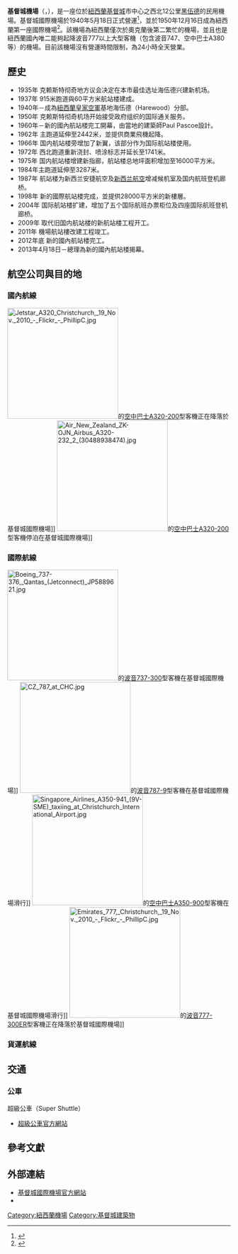 {{noteTA
|T=zh-hans:基督城机场;zh-hant:基督城機場;zh-cn:克赖斯特彻奇机场;
|1=zh-hans:基督城;zh-hant:基督城;zh-cn:克赖斯特彻奇;
}}
{{Infobox airport
| name = 基督城機場
| nativename = Christchurch Airport
| nativename-a =
| nativename-r =
| photo = CHC airport.jpg
| photosize  =250px
| caption2 = Aerial view of the airport
| IATA = CHC
| ICAO = NZCH
<center>{{Location map|New Zealand Christchurch|width=250|float=center
|caption=|mark=Airplane_silhouette.svg|marksize=10
|label=CHC|position=right
|lat_deg=43|lat_min=29|lat_sec=22|lat_dir=S
|lon_deg=172|lon_min=31|lon_sec=56|lon_dir=E
}}<small>在基督城的位置</small></center>
| type = 公立
| owner =基督城市議會 (75%)<br> 紐西蘭政府 (25%)<ref>{{cite web|url=http://www.business.govt.nz/companies/app/ui/pages/companies/376068/shareholdings|title=Christchurch International Airport Limited Shareholdings|publisher=New Zealand Companies office|date=3 December 2012|accessdate=10 March 2013|archive-date=2012-03-14|archive-url=https://web.archive.org/web/20120314012658/http://www.business.govt.nz/companies/app/ui/pages/companies/376068/shareholdings|dead-url=no}}</ref>
| operator = 基督城國際機場有限公司
| city-served = [[基督城|基督城]]
| location = [[基督城|基督城]]海伍德
| hub = [[紐西蘭航空|紐西蘭航空]]
| elevation-f = 123
| elevation-m = 37
| coordinates = {{Coord|43|29|22|S|172|31|56|E|type:airport_region:NZ|display=inline,title}}
| website = [http://www.christchurchairport.co.nz/ www.christchurchairport.co.nz]
| metric-elev = yes
| metric-rwy = yes
| r1-number = 02/20
| r1-length-f = 10,785
| r1-length-m = 3,288
| r1-surface = [[瀝青|瀝青]] - ''主要''
| r2-number = 11/29
| r2-length-f = 5,712
| r2-length-m = 1,741
| r2-surface = [[瀝青|瀝青]] - ''輔助''
| r3-number = 02/20 <ref>{{Cite web |url=http://www.flyingnz.co.nz/pdfs/industry/CH_grass.pdf |title=存档副本 |access-date=2015-10-17 |archive-url=https://web.archive.org/web/20160122144409/http://www.flyingnz.co.nz/pdfs/industry/CH_grass.pdf |archive-date=2016-01-22 |dead-url=yes }}</ref>
| r3-length-f = 1,690
| r3-length-m = 515
| r3-surface = [[草地|草地]] - ''航空俱樂部''
| h1-number    =
| h1-length-f  =39
| h1-length-m  =12
| h1-surface   = 
| stat-year    = 2014年7月至2015年7月
| stat1-header = Passengers (Total)
| stat1-data = 5,915,785<ref>{{cite web|title=July 2015 Market report|url=http://www.christchurchairport.co.nz/media/759080/14-chc-0121-market-results-july-01.pdf|website=Christchurch airport|accessdate=20 September 2015|archive-url=https://web.archive.org/web/20150905080429/http://www.christchurchairport.co.nz/media/759080/14-chc-0121-market-results-july-01.pdf|archive-date=2015-09-05|dead-url=yes}}</ref>
| stat2-header = Movements
| stat2-data = 121,112
| footnotes =
}}
'''基督城機場'''（{{lang-en|'''Christchurch Airport'''}}，{{airport codes|CHC|NZCH}}），是一座位於[[紐西蘭|紐西蘭]][[基督城|基督城]]市中心之西北12公里[[黑伍德|黑伍德]]的民用機場。基督城國際機場於1940年5月18日正式營運<ref>{{cite web|title=Christchurch Chronology|url=http://christchurchcitylibraries.com/Heritage/Chronology/Year/1940.asp|publisher=Christchurch City Library|accessdate=10 March 2013|archive-date=2020-09-29|archive-url=https://web.archive.org/web/20200929132530/https://christchurchcitylibraries.com/Heritage/Chronology/Year/1940.asp|dead-url=no}}</ref>，並於1950年12月16日成為紐西蘭第一座國際機場<ref>{{cite web|title=Christchurch Chronology|url=http://christchurchcitylibraries.com/Heritage/Chronology/Year/1950.asp|publisher=Christchurch City Library|accessdate=10 March 2013|archive-date=2013-02-12|archive-url=https://web.archive.org/web/20130212121437/http://www.christchurchcitylibraries.com/Heritage/Chronology/Year/1950.asp|dead-url=no}}</ref>。該機場為紐西蘭僅次於奧克蘭後第二繁忙的機場，並且也是紐西蘭國內唯二能夠起降波音777以上大型客機（包含波音747、空中巴士A380等）的機場。目前該機場沒有營運時間限制，為24小時全天營業。

== 歷史 ==
* 1935年 克赖斯特彻奇地方议会决定在本市最佳选址海伍德兴建新机场。
* 1937年 915米跑道與60平方米航站楼建成。
* 1940年－成為[[紐西蘭皇家空軍|紐西蘭皇家空軍]]基地海伍德（Harewood）分部。
* 1950年 克赖斯特彻奇机场开始接受政府组织的国际通关服务。
* 1960年－新的國內航站楼完工開幕，由當地的建築師Paul Pascoe設計。
* 1962年 主跑道延伸至2442米，並提供商業飛機起降。
* 1966年 国内航站楼旁增加了新翼，该部分作为国际航站楼使用。
* 1972年 西北跑道重新浇封、喷涂标志并延长至1741米。
* 1975年 国内航站楼增建新指廊，航站楼总地坪面积增加至16000平方米。
* 1984年主跑道延伸至3287米。
* 1987年 航站楼为新西兰安捷航空及[[新西兰航空|新西兰航空]]增减候机室及国内航班登机廊桥。
* 1998年 新的國際航站楼完成，並提供28000平方米的新樓層。
* 2004年 国际航站楼扩建，增加了五个国际航班办票柜位及四座国际航班登机廊桥。
* 2009年 取代旧国内航站楼的新航站楼工程开工。
* 2011年 機場航站樓改建工程竣工。
* 2012年底 新的國內航站楼完工。
* 2013年4月18日－總理為新的國內航站楼揭幕。

== 航空公司與目的地 ==
=== 國內航線 ===
[[File:Jetstar_A320_Christchurch,_19_Nov._2010_-_Flickr_-_PhillipC.jpg|250px]]的[[空中巴士A320-200|空中巴士A320-200]]型客機正在降落於基督城國際機場]]
[[File:Air_New_Zealand_ZK-OJN_Airbus_A320-232_2_(30488938474).jpg|250px]]的[[空中巴士A320-200|空中巴士A320-200]]型客機停泊在基督城國際機場]]
{{Airport-dest-list
|{{flagicon|NZL}}[[紐西蘭航空|紐西蘭航空]]| [[奧克蘭國際機場|奧克蘭]]、[[但尼丁國際機場|但尼丁]]、[[皇后鎮國際機場|皇后鎮]]、[[威靈頓國際機場|威靈頓]]<br>'''季節性'''：[[羅托路亞國際機場|羅托路亞]]
|{{flagicon|NZL}}[[紐西蘭支線航空|紐西蘭支線航空]]<br>（[[尼爾森航空|尼爾森航空]]执飞） |[[伍德伯恩機場|伍德伯恩]]、[[尼爾森機場_(紐西蘭)|尼爾森]]、[[霍克灣機場|霍克灣]]、[[新普利茅斯機場|新普利茅斯]]、[[因弗卡吉爾國際機場|因弗卡吉爾]]、[[陶朗加機場|陶朗加]]、[[但尼丁國際機場|但尼丁]]、[[哈密尔顿国际机场|漢米爾頓]]、[[霍基蒂卡機場|霍基蒂卡]]、[[北帕莫斯頓國際機場|北帕莫斯頓]]
|{{flagicon|NZL}}[[紐西蘭支線航空|紐西蘭支線航空]]<br>（[[庫克山航空|庫克山航空]]执飞）| [[但尼丁國際機場|但尼丁]]、[[哈密尔顿国际机场|漢米爾頓]]、[[因弗卡吉爾國際機場|因弗卡吉爾]]、[[霍克灣機場|霍克灣]]、[[尼爾森機場_(紐西蘭)|尼爾森]]、[[新普利茅斯機場|新普利茅斯]]、[[北帕莫斯頓國際機場|北帕莫斯頓]]、[[皇后鎮國際機場|皇后鎮]]、[[羅托路亞國際機場|羅托路亞]]、[[威靈頓國際機場|威靈頓]]<br>'''季節性'''：[[庫克山機場|庫克山]]、[[霍基蒂卡機場|霍基蒂卡]]
|{{flagicon|NZL}}[[查塔姆航空|查塔姆航空]]| [[查塔姆群島機場|查塔姆群島]]
|{{flagicon|AUS}}[[捷星航空|捷星航空]]|[[奧克蘭國際機場|奧克蘭]]、[[威靈頓國際機場|威靈頓]]
|}}

=== 國際航線 ===
[[File:Boeing_737-376,_Qantas_(Jetconnect)_JP5889621.jpg|250px]]的[[波音737#737-300|波音737-300]]型客機在基督城國際機場]]
[[File:CZ_787_at_CHC.jpg|250px]]的[[波音787-9|波音787-9]]型客機在基督城國際機場滑行]]
[[File:Singapore_Airlines_A350-941_(9V-SME)_taxiing_at_Christchurch_International_Airport.jpg|250px]]的[[空中巴士A350|空中巴士A350-900]]型客機在基督城國際機場滑行]]
[[File:Emirates_777,_Christchurch,_19_Nov._2010_-_Flickr_-_PhillipC.jpg|250px]]的[[波音777|波音777-300ER]]型客機正在降落於基督城國際機場]]
{{Airport-dest-list
|{{flagicon|NZL}} [[紐西蘭航空|紐西蘭航空]]|[[楠迪國際機場|楠迪]]、[[布里斯班國際機場|布里斯班]]、[[墨爾本國際機場|墨爾本]]、[[悉尼國際機場|悉尼]]、[[黃金海岸國際機場|黃金海岸]]<br>'''季節性'''：[[珀斯國際機場|珀斯]]、[[拉羅湯加國際機場|拉羅湯加]]、[[成田國際機場|東京-成田]]、[[珀斯國際機場|珀斯]]
|{{flagicon|AUS}}[[捷星航空|捷星航空]]|[[黃金海岸國際機場|黃金海岸]]、[[墨爾本國際機場|墨爾本]]
|{{flagicon|AUS}}[[澳洲航空|澳洲航空]]|[[悉尼國際機場|悉尼]]、[[墨爾本國際機場|墨爾本]]、[[布里斯班國際機場|布里斯班]]
|{{flagicon|AUS}}[[維珍澳洲航空|維珍澳洲航空]]|[[布里斯班國際機場|布里斯班]]、[[墨爾本國際機場|墨爾本]]、[[悉尼國際機場|悉尼]]
|{{flagicon|FJI}}[[斐濟航空|斐濟航空]]|[[楠迪國際機場|楠迪]]
|{{flagicon|SIN}}[[新加坡航空|新加坡航空]]|[[樟宜國際機場|新加坡]]
|{{flagicon|CHN}}[[中国南方航空|中国南方航空]] |[[廣州白雲國際機場|广州]]
|{{flagicon|TWN}}[[中華航空|中華航空]]|'''季節性'''：[[墨爾本機場|墨爾本]]、[[臺灣桃園國際機場|臺北-桃園]]<ref>http://www.routesonline.com/news/38/airlineroute/272717/china-airlines-nw17-christchurch-inventory-changes-as-of-05may17/</ref>
|{{flagicon|ARE}}[[阿聯酋航空|阿聯酋航空]]|[[悉尼國際機場|悉尼]]、[[杜拜國際機場|杜拜]]
|}}

=== 貨運航線 ===
{{Airport-dest-list 
|[[紐西蘭運輸航空|紐西蘭運輸航空]]|[[奧克蘭國際機場|奧克蘭]]、[[北帕莫斯頓國際機場|北帕莫斯頓]]
|[[郵件航空|郵件航空]]（－）|[[但尼丁國際機場|但尼丁]]、[[因弗卡吉爾國際機場|因弗卡吉爾]]、[[威靈頓國際機場|威靈頓]]
|[[澳洲航空運輸|澳洲航空運輸]]<br />
（[[澳洲快遞運輸機|澳洲快遞運輸機]]營運（－））
|[[奧克蘭國際機場|奧克蘭]]、[[悉尼國際機場|悉尼]]
|}}

== 交通 ==
=== 公車 ===
超級公車（Super Shuttle）
* [http://www.supershuttle.co.nz/ 超級公車官方網站] {{Wayback|url=http://www.supershuttle.co.nz/ |date=20201210173920 }}

== 參考文獻 ==
{{reflist}}

== 外部連結 ==
* [https://web.archive.org/web/20120511175631/http://www.christchurchairport.co.nz/en 基督城國際機場官方網站]
* {{WAD|NZCH}}

[[Category:紐西蘭機場|Category:紐西蘭機場]]
[[Category:基督城建築物|Category:基督城建築物]]